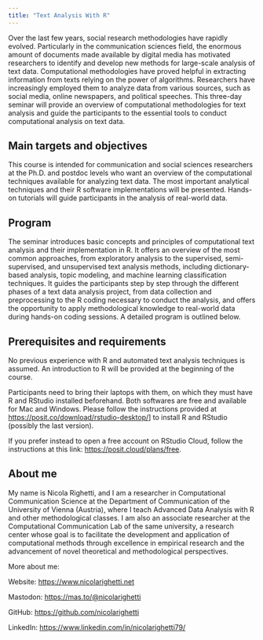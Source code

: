 ```yaml
---
title: "Text Analysis With R"
---
```


Over the last few years, social research methodologies have rapidly evolved. Particularly in the communication sciences field, the enormous amount of documents made available by digital media has motivated researchers to identify and develop new methods for large-scale analysis of text data. Computational methodologies have proved helpful in extracting information from texts relying on the power of algorithms. Researchers have increasingly employed them to analyze data from various sources, such as social media, online newspapers, and political speeches. This three-day seminar will provide an overview of computational methodologies for text analysis and guide the participants to the essential tools to conduct computational analysis on text data.

## Main targets and objectives

This course is intended for communication and social sciences researchers at the Ph.D. and postdoc levels who want an overview of the computational techniques available for analyzing text data. The most important analytical techniques and their R software implementations will be presented. Hands-on tutorials will guide participants in the analysis of real-world data.

## Program

The seminar introduces basic concepts and principles of computational text analysis and their implementation in R. It offers an overview of the most common approaches, from exploratory analysis to the supervised, semi-supervised, and unsupervised text analysis methods, including dictionary-based analysis, topic modeling, and machine learning classification techniques. It guides the participants step by step through the different phases of a text data analysis project, from data collection and preprocessing to the R coding necessary to conduct the analysis, and offers the opportunity to apply methodological knowledge to real-world data during hands-on coding sessions. A detailed program is outlined below.

## Prerequisites and requirements

No previous experience with R and automated text analysis techniques is assumed. An introduction to R will be provided at the beginning of the course.

Participants need to bring their laptops with them, on which they must have R and RStudio installed beforehand. Both softwares are free and available for Mac and Windows. Please follow the instructions provided at <https://posit.co/download/rstudio-desktop/>\] to install R and RStudio (possibly the last version).

If you prefer instead to open a free account on RStudio Cloud, follow the instructions at this link: <https://posit.cloud/plans/free>.

## About me

My name is Nicola Righetti, and I am a researcher in Computational Communication Science at the Department of Communication of the University of Vienna (Austria), where I teach Advanced Data Analysis with R and other methodological classes. I am also an associate researcher at the Computational Communication Lab of the same university, a research center whose goal is to facilitate the development and application of computational methods through excellence in empirical research and the advancement of novel theoretical and methodological perspectives.

More about me:

Website: <https://www.nicolarighetti.net>

Mastodon: [https://mas.to/\@nicolarighetti](https://mas.to/@nicolarighetti)

GitHub: <https://github.com/nicolarighetti>

LinkedIn: <https://www.linkedin.com/in/nicolarighetti79/>\
\
\
